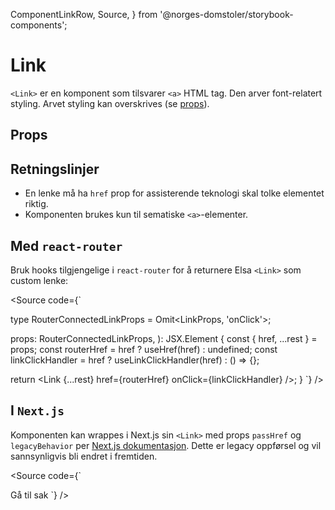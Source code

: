   ComponentLinkRow,
  Source,
} from '@norges-domstoler/storybook-components';

<Meta of={LinkStories} />

# Link

<ComponentLinkRow
  docsHref="https://design.domstol.no/987b33f71/p/3718e2-typography"
  figmaHref="https://www.figma.com/file/ewqSDmkgqDQ5PyOsRp4V5b/DDS-Komponenter?type=design&node-id=9982-211814&mode=design&t=XBHlNDhFak7JkOlt-4"
  githubHref="https://github.com/domstolene/designsystem/tree/main/packages/components/src/components/Typography/Link"
  storybookHref="https://domstolene.github.io/designsystem/?path=/story/dds-components-typography-link--default"
  withBottomSpacing
/>

`<Link>` er en komponent som tilsvarer `<a>` HTML tag. Den arver font-relatert styling. Arvet styling kan overskrives (se [props](#props)).

## Props

<Canvas of={LinkStories.Default} />
<Controls of={LinkStories.Default} />

## Retningslinjer

- En lenke må ha `href` prop for assisterende teknologi skal tolke elementet riktig.
- Komponenten brukes kun til sematiske `<a>`-elementer.

## Med `react-router`

Bruk hooks tilgjengelige i `react-router` for å returnere Elsa `<Link>` som custom lenke:

<Source code={`



type RouterConnectedLinkProps = Omit<LinkProps, 'onClick'>;

  props: RouterConnectedLinkProps,
): JSX.Element {
  const { href, ...rest } = props;
  const routerHref = href ? useHref(href) : undefined;
  const linkClickHandler = href ? useLinkClickHandler(href) : () => {};

return <Link {...rest} href={routerHref} onClick={linkClickHandler} />;
}
`} />

## I `Next.js`

Komponenten kan wrappes i Next.js sin `<Link>` med props `passHref` og `legacyBehavior` per [Next.js dokumentasjon](https://nextjs.org/docs/pages/api-reference/components/link#if-the-child-is-a-custom-component-that-wraps-an-a-tag).
Dette er legacy oppførsel og vil sannsynligvis bli endret i fremtiden.

<Source code={`

<Link href={\`../\${sakId}\`} passHref legacyBehavior>
  <DDSLink> Gå til sak </DDSLink>
</Link>
`} />
